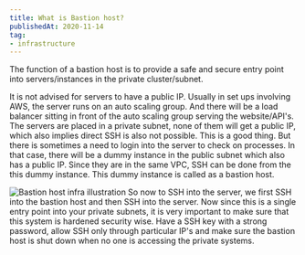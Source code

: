```yaml
---
title: What is Bastion host?
publishedAt: 2020-11-14
tag:
- infrastructure
---
```


The function of a bastion host is to provide a safe and secure entry point into servers/instances in the private cluster/subnet.

It is not advised for servers to have a public IP. Usually in set ups involving AWS, the server runs on an auto scaling group. And there will
be a load balancer sitting in front of the auto scaling group serving the website/API's. The servers are placed in a private subnet, none of them
will get a public IP, which also implies direct SSH is also not possible. This is a good thing. But there is sometimes a need to login into the server to 
check on processes. In that case, there will be a dummy instance in the public subnet which also has a public IP. Since they are in the same VPC, 
SSH can be done from the this dummy instance. This dummy instance is called as a bastion host.


![Bastion host infra illustration](/static/images/bastion-host/bastion_illustration.png)
So now to SSH into the server, we first SSH into the bastion host and then SSH into the server. Now since this is a single entry point into your private
subnets, it is very important to make sure that this system is hardened security wise. Have a SSH key with a strong password, allow SSH only through particular
IP's and make sure the bastion host is shut down when no one is accessing the private systems.